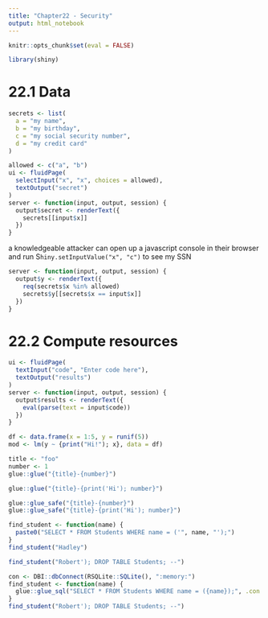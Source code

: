 ---
title: "Chapter22 - Security"
output: html_notebook
---

```{r setup}
knitr::opts_chunk$set(eval = FALSE)
```


```{r}
library(shiny)
```


# 22.1 Data

```{r}
secrets <- list(
  a = "my name",
  b = "my birthday",
  c = "my social security number", 
  d = "my credit card"
)

allowed <- c("a", "b")
ui <- fluidPage(
  selectInput("x", "x", choices = allowed),
  textOutput("secret")
)
server <- function(input, output, session) {
  output$secret <- renderText({
    secrets[[input$x]]
  })
}
```

a knowledgeable attacker can open up a javascript console in their browser and run S`hiny.setInputValue("x", "c")` to see my SSN

```{r}
server <- function(input, output, session) {
  output$y <- renderText({
    req(secrets$x %in% allowed)
    secrets$y[[secrets$x == input$x]]
  })
}
```

# 22.2 Compute resources

```{r}
ui <- fluidPage(
  textInput("code", "Enter code here"),
  textOutput("results")
)
server <- function(input, output, session) {
  output$results <- renderText({
    eval(parse(text = input$code))
  })
}
```


```{r}
df <- data.frame(x = 1:5, y = runif(5))
mod <- lm(y ~ {print("Hi!"); x}, data = df)
```

```{r}
title <- "foo"
number <- 1
glue::glue("{title}-{number}")
```


```{r}
glue::glue("{title}-{print('Hi'); number}")
```


```{r}
glue::glue_safe("{title}-{number}")
glue::glue_safe("{title}-{print('Hi'); number}")
```


```{r}
find_student <- function(name) {
  paste0("SELECT * FROM Students WHERE name = ('", name, "');")
}
find_student("Hadley")
```

```{r}
find_student("Robert'); DROP TABLE Students; --")
```

```{r}
con <- DBI::dbConnect(RSQLite::SQLite(), ":memory:")
find_student <- function(name) {
  glue::glue_sql("SELECT * FROM Students WHERE name = ({name});", .con = con)
}
find_student("Robert'); DROP TABLE Students; --")
```

